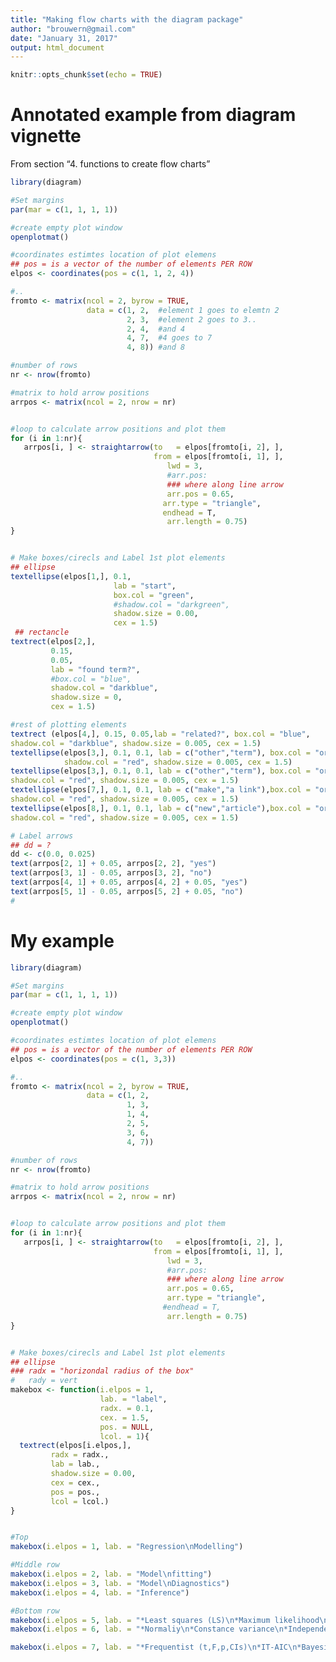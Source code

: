 ---
title: "Making flow charts with the diagram package"
author: "brouwern@gmail.com"
date: "January 31, 2017"
output: html_document
---

```{r setup, include=FALSE}
knitr::opts_chunk$set(echo = TRUE)
```

# Annotated example from diagram vignette

From section "4. functions to create flow charts"

```{r}
library(diagram)

#Set margins
par(mar = c(1, 1, 1, 1))

#create empty plot window
openplotmat()

#coordinates estimtes location of plot elemens
## pos = is a vector of the number of elements PER ROW
elpos <- coordinates(pos = c(1, 1, 2, 4))

#..
fromto <- matrix(ncol = 2, byrow = TRUE,
                 data = c(1, 2,  #element 1 goes to elemtn 2
                          2, 3,  #element 2 goes to 3..
                          2, 4,  #and 4
                          4, 7,  #4 goes to 7
                          4, 8)) #and 8

#number of rows
nr <- nrow(fromto)

#matrix to hold arrow positions
arrpos <- matrix(ncol = 2, nrow = nr)


#loop to calculate arrow positions and plot them
for (i in 1:nr){
   arrpos[i, ] <- straightarrow(to   = elpos[fromto[i, 2], ],
                                from = elpos[fromto[i, 1], ],
                                   lwd = 3, 
                                   #arr.pos: 
                                   ### where along line arrow
                                   arr.pos = 0.65, 
                                  arr.type = "triangle",
                                  endhead = T,
                                   arr.length = 0.75) 
}


# Make boxes/cirecls and Label 1st plot elements
## ellipse
textellipse(elpos[1,], 0.1, 
                       lab = "start", 
                       box.col = "green",
                       #shadow.col = "darkgreen", 
                       shadow.size = 0.00, 
                       cex = 1.5)
 ## rectancle         
textrect(elpos[2,], 
         0.15, 
         0.05,
         lab = "found term?", 
         #box.col = "blue",
         shadow.col = "darkblue", 
         shadow.size = 0, 
         cex = 1.5)

#rest of plotting elements
textrect (elpos[4,], 0.15, 0.05,lab = "related?", box.col = "blue",
shadow.col = "darkblue", shadow.size = 0.005, cex = 1.5)
textellipse(elpos[3,], 0.1, 0.1, lab = c("other","term"), box.col = "orange",
            shadow.col = "red", shadow.size = 0.005, cex = 1.5)
textellipse(elpos[3,], 0.1, 0.1, lab = c("other","term"), box.col = "orange",
shadow.col = "red", shadow.size = 0.005, cex = 1.5)
textellipse(elpos[7,], 0.1, 0.1, lab = c("make","a link"),box.col = "orange",
shadow.col = "red", shadow.size = 0.005, cex = 1.5)
textellipse(elpos[8,], 0.1, 0.1, lab = c("new","article"),box.col = "orange",
shadow.col = "red", shadow.size = 0.005, cex = 1.5)

# Label arrows
## dd = ?
dd <- c(0.0, 0.025)
text(arrpos[2, 1] + 0.05, arrpos[2, 2], "yes")
text(arrpos[3, 1] - 0.05, arrpos[3, 2], "no")
text(arrpos[4, 1] + 0.05, arrpos[4, 2] + 0.05, "yes")
text(arrpos[5, 1] - 0.05, arrpos[5, 2] + 0.05, "no")
#
```














# My example


```{r}
library(diagram)

#Set margins
par(mar = c(1, 1, 1, 1))

#create empty plot window
openplotmat()

#coordinates estimtes location of plot elemens
## pos = is a vector of the number of elements PER ROW
elpos <- coordinates(pos = c(1, 3,3))

#..
fromto <- matrix(ncol = 2, byrow = TRUE,
                 data = c(1, 2,
                          1, 3,
                          1, 4,
                          2, 5,
                          3, 6,
                          4, 7)) 

#number of rows
nr <- nrow(fromto)

#matrix to hold arrow positions
arrpos <- matrix(ncol = 2, nrow = nr)


#loop to calculate arrow positions and plot them
for (i in 1:nr){
   arrpos[i, ] <- straightarrow(to   = elpos[fromto[i, 2], ],
                                from = elpos[fromto[i, 1], ],
                                   lwd = 3, 
                                   #arr.pos: 
                                   ### where along line arrow
                                   arr.pos = 0.65, 
                                   arr.type = "triangle",
                                  #endhead = T,
                                   arr.length = 0.75) 
}


# Make boxes/cirecls and Label 1st plot elements
## ellipse
### radx = "horizondal radius of the box"
#   rady = vert
makebox <- function(i.elpos = 1, 
                    lab. = "label",
                    radx. = 0.1, 
                    cex. = 1.5,
                    pos. = NULL,
                    lcol. = 1){
  textrect(elpos[i.elpos,], 
         radx = radx., 
         lab = lab., 
         shadow.size = 0.00, 
         cex = cex.,
         pos = pos.,
         lcol = lcol.)
}


#Top
makebox(i.elpos = 1, lab. = "Regression\nModelling")

#Middle row
makebox(i.elpos = 2, lab. = "Model\nfitting")
makebox(i.elpos = 3, lab. = "Model\nDiagnostics")
makebox(i.elpos = 4, lab. = "Inference")

#Bottom row
makebox(i.elpos = 5, lab. = "*Least squares (LS)\n*Maximum likelihood\n*Bayesian", lcol. = 0, pos. = NULL)
makebox(i.elpos = 6, lab. = "*Normaliy\n*Constance variance\n*Independence\n*etc...", lcol. = 0, pos. = NULL)

makebox(i.elpos = 7, lab. = "*Frequentist (t,F,p,CIs)\n*IT-AIC\n*Bayesian", lcol. = 0, pos. = NULL)


```